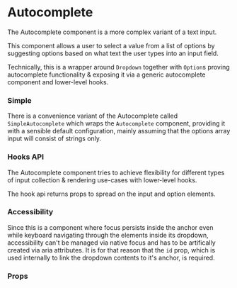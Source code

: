 
# Autocomplete

The Autocomplete component is a more complex variant of a text input.

This component allows a user to select a value from a list of options by suggesting options based on what text the user types into an input field.

Technically, this is a wrapper around `Dropdown` together with `Option`s proving autocomplete functionality & exposing it via a generic autocomplete component and lower-level hooks.

<Canvas withSource="open">
    <Story id="components-autocomplete--basic" />
</Canvas>

### Simple

There is a convenience variant of the Autocomplete called `SimpleAutocomplete` which wraps the `Autocomplete` component, providing it with a sensible default configuration, mainly assuming that the options array input will consist of strings only.

<Canvas>
    <Story id="components-autocomplete--simple" />
</Canvas>

### Hooks API

The Autocomplete component tries to achieve flexibility for different types of input collection & rendering use-cases with lower-level hooks.

The hook api returns props to spread on the input and option elements.

<Canvas>
    <Story id="components-autocomplete--custom" />
</Canvas>

### Accessibility

Since this is a component where focus persists inside the anchor even while keyboard navigating through the elements inside its dropdown, accessibility can't be managed via native focus and has to be artifically created via aria attributes. It is for that reason that the `id` prop, which is used internally to link the dropdown contents to it's anchor, is required.

### Props

<div class="hidden">
    <Primary />
</div>

<ArgsTable of={Autocomplete} />
